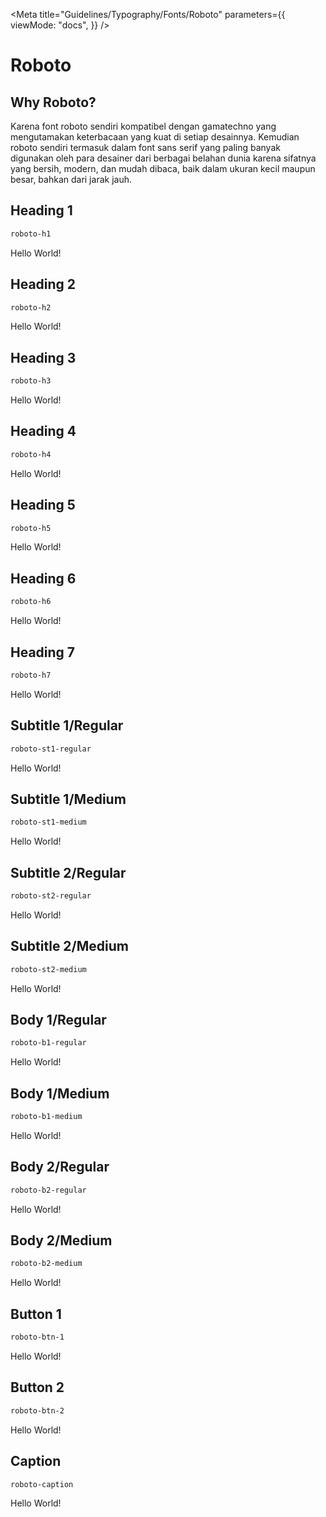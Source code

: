 
<Meta
  title="Guidelines/Typography/Fonts/Roboto"
  parameters={{
    viewMode: "docs",
  }}
/>

<style>{`
  @import url('https://fonts.googleapis.com/css2?family=Roboto:ital,wght@0,100;0,300;0,400;0,500;0,700;0,900;1,100;1,300;1,400;1,500;1,700;1,900&display=swap');

  .sample--container {
    margin-bottom: 70px;
    border-radius: 5px;
    box-shadow: 0 1px 1px rgba(0,0,0,0.11), 
              0 2px 2px rgba(0,0,0,0.11), 
              0 4px 4px rgba(0,0,0,0.11), 
              0 6px 8px rgba(0,0,0,0.11),
              0 8px 16px rgba(0,0,0,0.11);
    padding-left: 5%;
  }

  .roboto-h1 {
    font-family: "Roboto", sans-serif;
    font-size: 96px;
    font-style: normal;
    font-weight: 600;
    line-height: 112px;
    letter-spacing: -0.015em;
    text-align: left;
  }

  .roboto-h2 {
    font-family: "Roboto", sans-serif;
    font-size: 80px;
    font-style: normal;
    font-weight: 300;
    line-height: 96px;
    letter-spacing: -0.015em;
    text-align: left;
  }

  .roboto-h3 {
    font-family: "Roboto", sans-serif;
    font-size: 64px;
    font-style: normal;
    font-weight: 400;
    line-height: 80px;
    letter-spacing: 0.005em;
    text-align: left;
  }

  .roboto-h4 {
    font-family: "Roboto", sans-serif;
    font-size: 48px;
    font-style: normal;
    font-weight: 400;
    line-height: 64px;
    letter-spacing: 0.0025em;
    text-align: left;
  }

  .roboto-h5 {
    font-family: "Roboto", sans-serif;
    font-size: 32px;
    font-style: normal;
    font-weight: 400;
    line-height: 40px;
    letter-spacing: 0.0025em;
    text-align: left;
  }

  .roboto-h6 {
    font-family: "Roboto", sans-serif;
    font-size: 24px;
    font-style: normal;
    font-weight: 500;
    line-height: 32px;
    letter-spacing: 0.0015em;
    text-align: left;
  }

  .roboto-h7 {
    font-family: "Roboto", sans-serif;
    font-size: 20px;
    font-style: normal;
    font-weight: 500;
    line-height: 28px;
    letter-spacing: 0.0015em;
    text-align: left;
  }

  .roboto-st1-regular {
    font-family: "Roboto", sans-serif;
    font-size: 18px;
    font-style: normal;
    font-weight: 400;
    line-height: 26px;
    letter-spacing: 0.0015em;
    text-align: left;
  }

  .roboto-st1-medium {
    font-family: "Roboto", sans-serif;
    font-size: 18px;
    font-style: normal;
    font-weight: 500;
    line-height: 26px;
    letter-spacing: 0.0015em;
    text-align: left;
  }

  .roboto-st2-regular {
    font-family: "Roboto", sans-serif;
    font-size: 14px;
    font-style: normal;
    font-weight: 400;
    line-height: 22px;
    letter-spacing: 0.0015em;
    text-align: left;
  }

  .roboto-st2-medium {
    font-family: "Roboto", sans-serif;
    font-size: 14px;
    font-style: normal;
    font-weight: 500;
    line-height: 22px;
    letter-spacing: 0.0015em;
    text-align: left;
  }

  .roboto-b1-regular {
    font-family: "Roboto", sans-serif;
    font-size: 16px;
    font-style: normal;
    font-weight: 400;
    line-height: 24px;
    letter-spacing: 0.0015em;
    text-align: left;
  }

  .roboto-b1-medium {
    font-family: "Roboto", sans-serif;
    font-size: 16px;
    font-style: normal;
    font-weight: 500;
    line-height: 24px;
    letter-spacing: 0.0015em;
    text-align: left;
  }

  .roboto-b2-regular {
    font-family: "Roboto", sans-serif;
    font-size: 12px;
    font-style: normal;
    font-weight: 400;
    line-height: 20px;
    letter-spacing: 0.0015em;
    text-align: left;
  }

  .roboto-b2-medium {
    font-family: "Roboto", sans-serif;
    font-size: 12px;
    font-style: normal;
    font-weight: 500;
    line-height: 20px;
    letter-spacing: 0.0015em;
    text-align: left;
  }

  .roboto-btn-1 {
    font-family: "Roboto", sans-serif;
    font-size: 14px;
    font-style: normal;
    font-weight: 600;
    line-height: 22px;
    letter-spacing: 0.0015em;
    text-align: left;
  }

  .roboto-btn-2 {
    font-family: "Roboto", sans-serif;
    font-size: 14px;
    font-style: normal;
    font-weight: 600;
    line-height: 22px;
    letter-spacing: 0.0015em;
    text-align: left;
  }

  .roboto-caption {
    font-family: "Roboto", sans-serif;
    font-size: 12px;
    font-style: normal;
    font-weight: 400;
    line-height: 18px;
    letter-spacing: 0.0015em;
    text-align: left;
  }
`}</style>

# Roboto

## Why Roboto?

Karena font roboto sendiri kompatibel dengan gamatechno yang mengutamakan keterbacaan yang kuat di setiap desainnya. Kemudian roboto sendiri termasuk dalam font sans serif yang paling banyak digunakan oleh para desainer dari berbagai belahan dunia karena sifatnya yang bersih, modern, dan mudah dibaca, baik dalam ukuran kecil maupun besar, bahkan dari jarak jauh.

## Heading 1

```css
roboto-h1
```

<div class="sample--container">
  <p class="roboto-h1">Hello World!</p>
</div>

## Heading 2

```css
roboto-h2
```

<div class="sample--container">
  <p class="roboto-h2">Hello World!</p>
</div>

## Heading 3

```css
roboto-h3
```

<div class="sample--container">
  <p class="roboto-h3">Hello World!</p>
</div>

## Heading 4

```css
roboto-h4
```

<div class="sample--container">
  <p class="roboto-h4">Hello World!</p>
</div>

## Heading 5

```css
roboto-h5
```

<div class="sample--container">
  <p class="roboto-h5">Hello World!</p>
</div>

## Heading 6

```css
roboto-h6
```

<div class="sample--container">
  <p class="roboto-h6">Hello World!</p>
</div>

## Heading 7

```css
roboto-h7
```

<div class="sample--container">
  <p class="roboto-h7">Hello World!</p>
</div>

## Subtitle 1/Regular

```css
roboto-st1-regular
```

<div class="sample--container">
  <p class="roboto-st1-regular">Hello World!</p>
</div>

## Subtitle 1/Medium

```css
roboto-st1-medium
```

<div class="sample--container">
  <p class="roboto-st1-medium">Hello World!</p>
</div>

## Subtitle 2/Regular

```css
roboto-st2-regular
```

<div class="sample--container">
  <p class="roboto-st2-regular">Hello World!</p>
</div>

## Subtitle 2/Medium

```css
roboto-st2-medium
```

<div class="sample--container">
  <p class="roboto-st2-medium">Hello World!</p>
</div>

## Body 1/Regular

```css
roboto-b1-regular
```

<div class="sample--container">
  <p class="roboto-b1-regular">Hello World!</p>
</div>

## Body 1/Medium

```css
roboto-b1-medium
```

<div class="sample--container">
  <p class="roboto-b1-medium">Hello World!</p>
</div>

## Body 2/Regular

```css
roboto-b2-regular
```

<div class="sample--container">
  <p class="roboto-b2-regular">Hello World!</p>
</div>

## Body 2/Medium

```css
roboto-b2-medium
```

<div class="sample--container">
  <p class="roboto-b2-medium">Hello World!</p>
</div>

## Button 1

```css
roboto-btn-1
```

<div class="sample--container">
  <p class="roboto-btn-1">Hello World!</p>
</div>

## Button 2

```css
roboto-btn-2
```

<div class="sample--container">
  <p class="roboto-btn-2">Hello World!</p>
</div>

## Caption

```css
roboto-caption
```

<div class="sample--container">
  <p class="roboto-caption">Hello World!</p>
</div>
